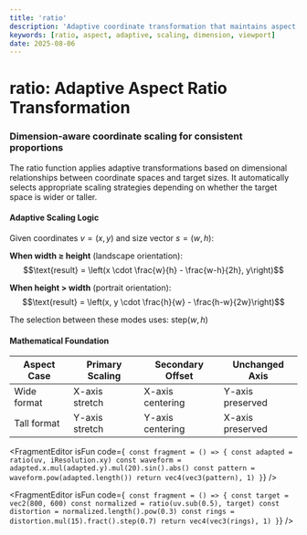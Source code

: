 ```yaml
---
title: 'ratio'
description: 'Adaptive coordinate transformation that maintains aspect ratios by scaling based on dimension comparison'
keywords: [ratio, aspect, adaptive, scaling, dimension, viewport]
date: 2025-08-06
---
```



# ratio: Adaptive Aspect Ratio Transformation

### Dimension-aware coordinate scaling for consistent proportions

The ratio function applies adaptive transformations based on dimensional relationships between coordinate spaces and target sizes. It automatically selects appropriate scaling strategies depending on whether the target space is wider or taller.

#### Adaptive Scaling Logic

Given coordinates $v = (x,y)$ and size vector $s = (w,h)$:

**When width ≥ height** (landscape orientation):
$$\text{result} = \left(x \cdot \frac{w}{h} - \frac{w-h}{2h}, y\right)$$

**When height > width** (portrait orientation):
$$\text{result} = \left(x, y \cdot \frac{h}{w} - \frac{h-w}{2w}\right)$$

The selection between these modes uses: $\text{step}(w,h)$

#### Mathematical Foundation

| Aspect Case | Primary Scaling | Secondary Offset | Unchanged Axis   |
| ----------- | --------------- | ---------------- | ---------------- |
| Wide format | X-axis stretch  | X-axis centering | Y-axis preserved |
| Tall format | Y-axis stretch  | Y-axis centering | X-axis preserved |

<FragmentEditor
        isFun
        code={`
const fragment = () => {
        const adapted = ratio(uv, iResolution.xy)
        const waveform = adapted.x.mul(adapted.y).mul(20).sin().abs()
        const pattern = waveform.pow(adapted.length())
        return vec4(vec3(pattern), 1)
}`}
/>

<FragmentEditor
        isFun
        code={`
const fragment = () => {
        const target = vec2(800, 600)
        const normalized = ratio(uv.sub(0.5), target)
        const distortion = normalized.length().pow(0.3)
        const rings = distortion.mul(15).fract().step(0.7)
        return vec4(vec3(rings), 1)
}`}
/>
